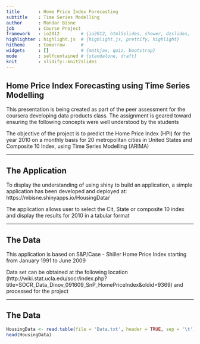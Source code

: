 ---
title       : Home Price Index Forecasting
subtitle    : Time Series Modelling
author      : Mandar Bisne
job         : Course Project
framework   : io2012        # {io2012, html5slides, shower, dzslides, ...}
highlighter : highlight.js  # {highlight.js, prettify, highlight}
hitheme     : tomorrow      # 
widgets     : []            # {mathjax, quiz, bootstrap}
mode        : selfcontained # {standalone, draft}
knit        : slidify::knit2slides
---

## Home Price Index Forecasting using Time Series Modelling

This presentation is being created as part of the peer assessment for the coursera developing data products class. The assignment is geared toward ensuring the following concepts were well understood by the students

The objective of the project is to predict the Home Price Index (HPI) for the year 2010 on a monthly basis for 20 metropolitan cities in United States and Composite 10 Index, using Time Series Modelling (ARIMA)

---

## The Application

To display the understanding of using shiny to build an application, a simple application has been developed and deployed at: https://mbisne.shinyapps.io/HousingData/


The application allows user to select the Cit, State or composite 10 index and display the results for 2010 in a tabular format 

---

## The Data

This application is based on S&P/Case - Shiller Home Price Index starting from January 1991 to June 2009

Data set can be obtained at the following location (http://wiki.stat.ucla.edu/socr/index.php?title=SOCR_Data_Dinov_091609_SnP_HomePriceIndex&oldid=9369) and processed for the project

---

## The Data

```{r} 
HousingData <- read.table(file = 'Data.txt', header = TRUE, sep = '\t')
head(HousingData)
```



